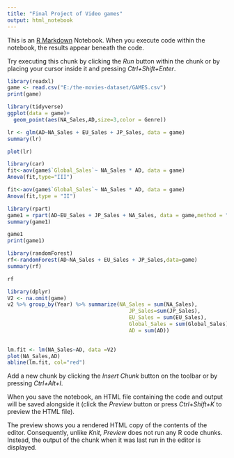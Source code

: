 ---
title: "Final Project of Video games"
output: html_notebook
---

This is an [R Markdown](http://rmarkdown.rstudio.com) Notebook. When you execute code within the notebook, the results appear beneath the code. 

Try executing this chunk by clicking the *Run* button within the chunk or by placing your cursor inside it and pressing *Ctrl+Shift+Enter*. 

```{r}
library(readxl)
game <- read.csv("E:/the-movies-dataset/GAMES.csv")
print(game)
```
```{r}
library(tidyverse)
ggplot(data = game)+
  geom_point(aes(NA_Sales,AD,size=3,color = Genre))
```


```{r}
lr <- glm(AD~NA_Sales + EU_Sales + JP_Sales, data = game)
summary(lr)
```


```{r}
plot(lr)
```
```{r}
library(car)
fit<-aov(game$`Global_Sales`~ NA_Sales * AD, data = game)
Anova(fit,type="III")
```


```{r}
fit<-aov(game$`Global_Sales`~ NA_Sales * AD, data = game)
Anova(fit,type = "II")
```

```{r}
library(rpart)
game1 = rpart(AD~EU_Sales + JP_Sales + NA_Sales, data = game,method = "anova")
summary(game1)
```


```{r}
game1
print(game1)
```


```{r}
library(randomForest)
rf<-randomForest(AD~NA_Sales + EU_Sales + JP_Sales,data=game)
summary(rf)
```
```{r}
rf
```


```{r}
library(dplyr)
V2 <- na.omit(game)
v2 %>% group_by(Year) %>% summarize(NA_Sales = sum(NA_Sales),
                                       JP_Sales=sum(JP_Sales),
                                       EU_Sales = sum(EU_Sales), 
                                       Global_Sales = sum(Global_Sales),
                                       AD = sum(AD))
                                       
```


```{r}
lm.fit <- lm(NA_Sales~AD, data =V2)
plot(NA_Sales,AD)
abline(lm.fit, col="red")
```






Add a new chunk by clicking the *Insert Chunk* button on the toolbar or by pressing *Ctrl+Alt+I*.

When you save the notebook, an HTML file containing the code and output will be saved alongside it (click the *Preview* button or press *Ctrl+Shift+K* to preview the HTML file).

The preview shows you a rendered HTML copy of the contents of the editor. Consequently, unlike *Knit*, *Preview* does not run any R code chunks. Instead, the output of the chunk when it was last run in the editor is displayed.
